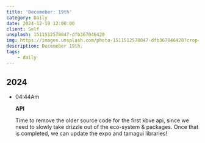 ```yaml
---
title: 'Decemeber: 19th'
category: Daily
date: 2024-12-19 12:00:00
client: Self
unsplash: 1511512578047-dfb367046420
img: https://images.unsplash.com/photo-1511512578047-dfb367046420?crop=entropy&cs=srgb&fm=jpg&ixid=MnwzNjM5Nzd8MHwxfHJhbmRvbXx8fHx8fHx8fDE2ODE3NDg2ODY&ixlib=rb-4.0.3&q=85
description: Decemeber 19th.
tags:
    - daily
---
```



## 2024

-   04:44Am

    **API**

    Time to remove the older source code for the first kbve api, since we need to slowly take drizzle out of the eco-system & packages.
    Once that is completed, we can update the expo and tamagui libraries!